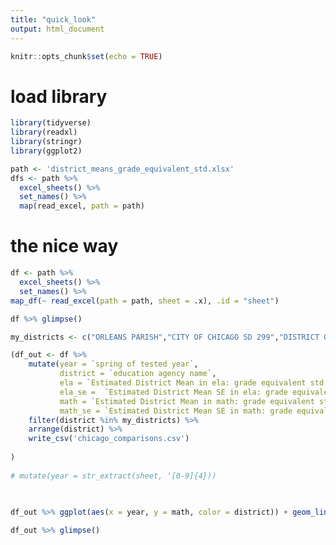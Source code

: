 ```yaml
---
title: "quick_look"
output: html_document
---
```


```r
knitr::opts_chunk$set(echo = TRUE)
```

# load library

```r
library(tidyverse)
library(readxl)
library(stringr)
library(ggplot2)
```




```r
path <- 'district_means_grade_equivalent_std.xlsx'
dfs <- path %>% 
  excel_sheets() %>% 
  set_names() %>% 
  map(read_excel, path = path)
```

# the nice way
```r
df <- path %>% 
  excel_sheets() %>% 
  set_names() %>% 
map_df(~ read_excel(path = path, sheet = .x), .id = "sheet")


```

```r
df %>% glimpse()
```

```r
my_districts <- c("ORLEANS PARISH","CITY OF CHICAGO SD 299","DISTRICT OF COLUMBIA PUBLIC SCHOOLS")

(df_out <- df %>%
    mutate(year = `spring of tested year`,
           district = `education agency name`,
           ela = `Estimated District Mean in ela: grade equivalent std (gs)`,
           ela_se =  `Estimated District Mean SE in ela: grade equivalent std (gs)`,
           math = `Estimated District Mean in math: grade equivalent std (gs)`,
           math_se = `Estimated District Mean SE in math: grade equivalent std (gs)`) %>%
    filter(district %in% my_districts) %>%
    arrange(district) %>%
    write_csv('chicago_comparisons.csv')
  
)
   
# mutate(year = str_extract(sheet, '[0-9]{4}))
 
   

```

```r
df_out %>% ggplot(aes(x = year, y = math, color = district)) + geom_line()  + facet_wrap(~grade)
```

```r
df_out %>% glimpse()
```

